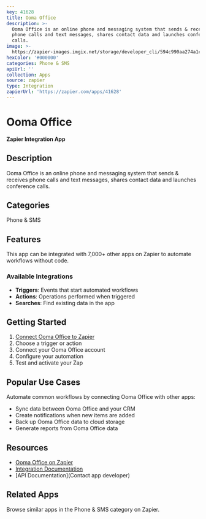 ```yaml
---
key: 41628
title: Ooma Office
description: >-
  Ooma Office is an online phone and messaging system that sends & receives
  phone calls and text messages, shares contact data and launches conference
  calls.
image: >-
  https://zapier-images.imgix.net/storage/developer_cli/594c990aa274a1c713638ce2b9cc9363.png?auto=format%2Ccompress&ixlib=python-3.0.0&q=50
hexColor: '#000000'
categories: Phone & SMS
apiUrl: ''
collection: Apps
source: zapier
type: Integration
zapierUrl: 'https://zapier.com/apps/41628'
---
```

# Ooma Office

**Zapier Integration App**

## Description

Ooma Office is an online phone and messaging system that sends & receives phone calls and text messages, shares contact data and launches conference calls.

## Categories

Phone & SMS

## Features

This app can be integrated with 7,000+ other apps on Zapier to automate workflows without code.

### Available Integrations

- **Triggers**: Events that start automated workflows
- **Actions**: Operations performed when triggered
- **Searches**: Find existing data in the app

## Getting Started

1. [Connect Ooma Office to Zapier](https://zapier.com/apps/41628)
2. Choose a trigger or action
3. Connect your Ooma Office account
4. Configure your automation
5. Test and activate your Zap

## Popular Use Cases

Automate common workflows by connecting Ooma Office with other apps:

- Sync data between Ooma Office and your CRM
- Create notifications when new items are added
- Back up Ooma Office data to cloud storage
- Generate reports from Ooma Office data

## Resources

- [Ooma Office on Zapier](https://zapier.com/apps/41628)
- [Integration Documentation](https://zapier.com/apps/41628/integrations)
- [API Documentation](Contact app developer)

## Related Apps

Browse similar apps in the Phone & SMS category on Zapier.
